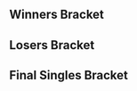 {{DISPLAYTITLE:The Come Up: Singles Bracket}}{{SetGame|melee}}
{{tabs static
|name1=Overview
|link1=The Come Up
|name2=Singles Bracket
|link2=The Come Up/Singles Bracket
|name3=Doubles Bracket
|link3=The Come Up/Doubles Bracket
|This=2
}}
<!-- Generated with http://tournament-nub.rhcloud.com/toliquipedia -->

==Winners Bracket==
{{32DEWBracketA
|r1m1p1=Mew2King |r1m1p1flag=us |r1m1p1score=2 |r1m1win=1
|r1m1p2=Poop |r1m1p2flag=ca |r1m1p2score=0

|r1m2p1=Vanitas |r1m2p1flag=ca |r1m2p1score=2 |r1m2win=1
|r1m2p2=Trulliam |r1m2p2flag=ca |r1m2p2score=0

|r1m3p1=I.B. |r1m3p1flag=ca |r1m3p1score=0 |r1m3win=2
|r1m3p2=n0ne |r1m3p2flag=ni |r1m3p2score=2

|r1m4p1=KJH |r1m4p1flag=us |r1m4p1score=2 |r1m4win=1
|r1m4p2=Ministry |r1m4p2flag=ca |r1m4p2score=0

|r1m5p1=Weon-X |r1m5p1flag=cl |r1m5p1score=2 |r1m5win=1
|r1m5p2=Krisp |r1m5p2flag=ca |r1m5p2score=0

|r1m6p1=DizzKidBoogie |r1m6p1flag=us |r1m6p1score=2 |r1m6win=1
|r1m6p2=HHH |r1m6p2flag=ca |r1m6p2score=0

|r1m7p1=Kage |r1m7p1flag=ca |r1m7p1score=2 |r1m7win=1
|r1m7p2=MadJ |r1m7p2flag= |r1m7p2score=0

|r1m8p1=Sauc3 |r1m8p1flag=ca |r1m8p1score=2 |r1m8win=1
|r1m8p2=Chester01 |r1m8p2flag=ca |r1m8p2score=0

|r1m9p1=KirbyKaze |r1m9p1flag=ca |r1m9p1score=2 |r1m9win=1
|r1m9p2=SolDarkness |r1m9p2flag= |r1m9p2score=0

|r1m10p1=Cemo |r1m10p1flag=ca |r1m10p1score=1 |r1m10win=2
|r1m10p2=Nightmare |r1m10p2flag=ca |r1m10p2score=2

|r1m11p1=Kalamazhu |r1m11p1flag=us |r1m11p1score=2 |r1m11win=1
|r1m11p2=Toast |r1m11p2flag=ca |r1m11p2score=0

|r1m12p1=Idea |r1m12p1flag=ca |r1m12p1score=2 |r1m12win=1
|r1m12p2=Mchen |r1m12p2flag=ca |r1m12p2score=0

|r1m13p1=Duck |r1m13p1flag=us |r1m13p1score=2 |r1m13win=1
|r1m13p2=Hello |r1m13p2flag=ca |r1m13p2score=0

|r1m14p1=Coffeeblack |r1m14p1flag=ca |r1m14p1score=0 |r1m14win=2
|r1m14p2=Toph |r1m14p2flag=us |r1m14p2score=2

|r1m15p1=RaynEX |r1m15p1flag=ca |r1m15p1score=2 |r1m15win=1
|r1m15p2=Scidadle |r1m15p2flag= |r1m15p2score=0

|r1m16p1=SAUS |r1m16p1flag=ca |r1m16p1score=2 |r1m16win=1
|r1m16p2=Reggie |r1m16p2flag= |r1m16p2score=0

|r2m1p1=Mew2King |r2m1p1flag=us |r2m1p1score=2 |r2m1win=1
|r2m1p2=Vanitas |r2m1p2flag=ca |r2m1p2score=0

|r2m2p1=n0ne |r2m2p1flag=ni |r2m2p1score=2 |r2m2win=1
|r2m2p2=KJH |r2m2p2flag=us |r2m2p2score=0

|r2m3p1=Weon-X |r2m3p1flag=cl |r2m3p1score=2 |r2m3win=1
|r2m3p2=DizzKidBoogie |r2m3p2flag=us |r2m3p2score=0

|r2m4p1=Kage |r2m4p1flag=ca |r2m4p1score=2 |r2m4win=1
|r2m4p2=Sauc3 |r2m4p2flag=ca |r2m4p2score=0

|r2m5p1=KirbyKaze |r2m5p1flag=ca |r2m5p1score=2 |r2m5win=1
|r2m5p2=Nightmare |r2m5p2flag=ca |r2m5p2score=0

|r2m6p1=Kalamazhu |r2m6p1flag=us |r2m6p1score=1 |r2m6win=2
|r2m6p2=Idea |r2m6p2flag=ca |r2m6p2score=2

|r2m7p1=Duck |r2m7p1flag=us |r2m7p1score=2 |r2m7win=1
|r2m7p2=Toph |r2m7p2flag=us |r2m7p2score=0

|r2m8p1=RaynEX |r2m8p1flag=ca |r2m8p1score=2 |r2m8win=1
|r2m8p2=SAUS |r2m8p2flag=ca |r2m8p2score=0

|r3m1p1=Mew2King |r3m1p1flag=us |r3m1p1score=2 |r3m1win=1
|r3m1p2=n0ne |r3m1p2flag=ni |r3m1p2score=0

|r3m2p1=Weon-X |r3m2p1flag=cl |r3m2p1score=2 |r3m2win=1
|r3m2p2=Kage |r3m2p2flag=ca |r3m2p2score=1

|r3m3p1=KirbyKaze |r3m3p1flag=ca |r3m3p1score=2 |r3m3win=1
|r3m3p2=Idea |r3m3p2flag=ca |r3m3p2score=1

|r3m4p1=Duck |r3m4p1flag=us |r3m4p1score=2 |r3m4win=1
|r3m4p2=RaynEX |r3m4p2flag=ca |r3m4p2score=0

|r4m1p1=Mew2King |r4m1p1flag=us |r4m1p1score=3 |r4m1win=1
|r4m1p2=Weon-X |r4m1p2flag=cl |r4m1p2score=0

|r4m2p1=KirbyKaze |r4m2p1flag=ca |r4m2p1score=1 |r4m2win=2
|r4m2p2=Duck |r4m2p2flag=us |r4m2p2score=3
}}

==Losers Bracket==
{{32DELBracketSmwA
|tourneylink=The Come Up
|tourneyname=The Come Up
|l1placement=25-32
|l2placement=17-24
|l3placement=13-16
|l4placement=9-12
|l5placement=7-8
|l6placement=5-6

|l1m1p1=Poop |l1m1p1flag=ca |l1m1p1score=0 |l1m1win=2
|l1m1p2=Trulliam |l1m1p2flag=ca |l1m1p2score=2

|l1m2p1=I.B. |l1m2p1flag=ca |l1m2p1score=2 |l1m2win=1
|l1m2p2=Ministry |l1m2p2flag=ca |l1m2p2score=0

|l1m3p1=Krisp |l1m3p1flag=ca |l1m3p1score=0 |l1m3win=2
|l1m3p2=HHH |l1m3p2flag=ca |l1m3p2score=2

|l1m4p1=MadJ |l1m4p1flag= |l1m4p1score=1 |l1m4win=2
|l1m4p2=Chester01 |l1m4p2flag=ca |l1m4p2score=2

|l1m5p1=SolDarkness |l1m5p1flag= |l1m5p1score=0 |l1m5win=2
|l1m5p2=Cemo |l1m5p2flag=ca |l1m5p2score=2

|l1m6p1=Toast |l1m6p1flag=ca |l1m6p1score=2 |l1m6win=1
|l1m6p2=Mchen |l1m6p2flag=ca |l1m6p2score=1

|l1m7p1=Hello |l1m7p1flag=ca |l1m7p1score=0 |l1m7win=2
|l1m7p2=Coffeeblack |l1m7p2flag=ca |l1m7p2score=2

|l1m8p1=Scidadle |l1m8p1flag= |l1m8p1score=1 |l1m8win=2
|l1m8p2=Reggie |l1m8p2flag= |l1m8p2score=2

|l2m1p1=SAUS |l2m1p1flag=ca |l2m1p1score=1 |l2m1win=2
|l2m1p2=Trulliam |l2m1p2flag=ca |l2m1p2score=2

|l2m2p1=Toph |l2m2p1flag=us |l2m2p1score=1 |l2m2win=2
|l2m2p2=I.B. |l2m2p2flag=ca |l2m2p2score=2

|l2m3p1=Kalamazhu |l2m3p1flag=us |l2m3p1score=2 |l2m3win=1
|l2m3p2=HHH |l2m3p2flag=ca |l2m3p2score=0

|l2m4p1=Nightmare |l2m4p1flag=ca |l2m4p1score=2 |l2m4win=1
|l2m4p2=Chester01 |l2m4p2flag=ca |l2m4p2score=0

|l2m5p1=Sauc3 |l2m5p1flag=ca |l2m5p1score=0 |l2m5win=2
|l2m5p2=Cemo |l2m5p2flag=ca |l2m5p2score=2

|l2m6p1=DizzKidBoogie |l2m6p1flag=us |l2m6p1score=2 |l2m6win=1
|l2m6p2=Toast |l2m6p2flag=ca |l2m6p2score=0

|l2m7p1=KJH |l2m7p1flag=us |l2m7p1score=2 |l2m7win=1
|l2m7p2=Coffeeblack |l2m7p2flag=ca |l2m7p2score=0

|l2m8p1=Vanitas |l2m8p1flag=ca |l2m8p1score=2 |l2m8win=1
|l2m8p2=Reggie |l2m8p2flag= |l2m8p2score=0

|l3m1p1=Trulliam |l3m1p1flag=ca |l3m1p1score=0 |l3m1win=2
|l3m1p2=I.B. |l3m1p2flag=ca |l3m1p2score=2

|l3m2p1=Kalamazhu |l3m2p1flag=us |l3m2p1score=2 |l3m2win=1
|l3m2p2=Nightmare |l3m2p2flag=ca |l3m2p2score=0

|l3m3p1=Cemo |l3m3p1flag=ca |l3m3p1score=1 |l3m3win=2
|l3m3p2=DizzKidBoogie |l3m3p2flag=us |l3m3p2score=2

|l3m4p1=KJH |l3m4p1flag=us |l3m4p1score=2 |l3m4win=1
|l3m4p2=Vanitas |l3m4p2flag=ca |l3m4p2score=0

|l4m1p1=Kage |l4m1p1flag=ca |l4m1p1score=0 |l4m1win=2
|l4m1p2=I.B. |l4m1p2flag=ca |l4m1p2score=2

|l4m2p1=n0ne |l4m2p1flag=ni |l4m2p1score=0 |l4m2win=2
|l4m2p2=Kalamazhu |l4m2p2flag=us |l4m2p2score=2

|l4m3p1=RaynEX |l4m3p1flag=ca |l4m3p1score=2 |l4m3win=1
|l4m3p2=DizzKidBoogie |l4m3p2flag=us |l4m3p2score=1

|l4m4p1=Idea |l4m4p1flag=ca |l4m4p1score=0 |l4m4win=2
|l4m4p2=KJH |l4m4p2flag=us |l4m4p2score=2

|l5m1p1=I.B. |l5m1p1flag=ca |l5m1p1score=0 |l5m1win=2
|l5m1p2=Kalamazhu |l5m1p2flag=us |l5m1p2score=2

|l5m2p1=RaynEX |l5m2p1flag=ca |l5m2p1score=2 |l5m2win=1
|l5m2p2=KJH |l5m2p2flag=us |l5m2p2score=1

|l6m1p1=KirbyKaze |l6m1p1flag=ca |l6m1p1score=2 |l6m1win=1
|l6m1p2=Kalamazhu |l6m1p2flag=us |l6m1p2score=0

|l6m2p1=Weon-X |l6m2p1flag=cl |l6m2p1score=2 |l6m2win=1
|l6m2p2=RaynEX |l6m2p2flag=ca |l6m2p2score=1
}}
<onlyinclude>
==Final Singles Bracket==
{{DEFinalSmwBracket
|tourneylink=The Come Up
|tourneyname=The Come Up
|l1placement=4
|r2placement=3
|r3loserplacement=2
|r3winnerplacement=1
|export_score=true

<!-- FROM WINNERS -->
|r1m1p1=Mew2King |r1m1p1flag=us |r1m1p1score=3 |r1m1win=1
|r1m1p2=Duck |r1m1p2flag=us |r1m1p2score=2

<!-- FROM LOSERS -->
|l1m1p1=KirbyKaze |l1m1p1flag=ca |l1m1p1score=3 |l1m1win=1
|l1m1p2=Weon-X |l1m1p2flag=cl |l1m1p2score=1

<!-- LOSERS FINALS -->
|r2m1p1=Duck |r2m1p1flag=us |r2m1p1score=2 |r2m1win=2
|r2m1p2=KirbyKaze |r2m1p2flag=ca |r2m1p2score=3

<!-- GRAND FINALS -->
|r3m1p1=Mew2King |r3m1p1flag=us |r3m1p1score=3 |r3m1win=1
|r3m1p2=KirbyKaze |r3m1p2flag=ca |r3m1p2score=0
}}
</onlyinclude>
